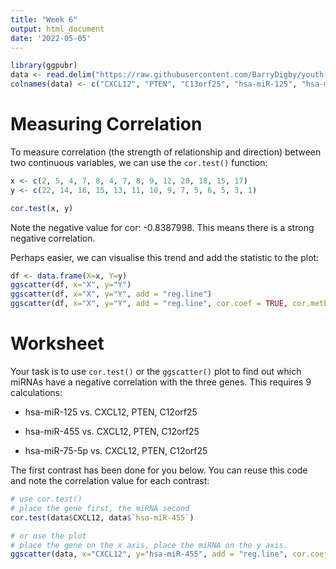 ```yaml
---
title: "Week 6"
output: html_document
date: '2022-05-05'
---
```


```R
library(ggpubr)
data <- read.delim("https://raw.githubusercontent.com/BarryDigby/youth-academy-semII/master/docs/source/worksheets/corr_dat.txt", sep="\t", header=T)
colnames(data) <- c("CXCL12", "PTEN", "C13orf25", "hsa-miR-125", "hsa-miR-455", "hsa-miR-75-5p")
```

# Measuring Correlation

To measure correlation (the strength of relationship and direction) between two continuous variables, we can use the `cor.test()` function:

```R
x <- c(2, 5, 4, 7, 8, 4, 7, 8, 9, 12, 20, 18, 15, 17)
y <- c(22, 14, 16, 15, 13, 11, 10, 9, 7, 5, 6, 5, 3, 1)

cor.test(x, y)
```

Note the negative value for cor: -0.8387998. This means there is a strong negative correlation.

Perhaps easier, we can visualise this trend and add the statistic to the plot:

```R
df <- data.frame(X=x, Y=y)
ggscatter(df, x="X", y="Y")
ggscatter(df, x="X", y="Y", add = "reg.line")
ggscatter(df, x="X", y="Y", add = "reg.line", cor.coef = TRUE, cor.method = "pearson")
```

# Worksheet

Your task is to use `cor.test()` or the `ggscatter()` plot to find out which miRNAs have a negative correlation with the three genes. This requires 9 calculations:

* hsa-miR-125 vs. CXCL12, PTEN, C12orf25

* hsa-miR-455 vs. CXCL12, PTEN, C12orf25

* hsa-miR-75-5p vs. CXCL12, PTEN, C12orf25

The first contrast has been done for you below. You can reuse this code and note the correlation value for each contrast:

```R
# use cor.test()
# place the gene first, the miRNA second
cor.test(data$CXCL12, data$`hsa-miR-455`)

# or use the plot
# place the gene on the x axis, place the miRNA on the y axis.
ggscatter(data, x="CXCL12", y="hsa-miR-455", add = "reg.line", cor.coef = T, cor.method = "pearson")
```